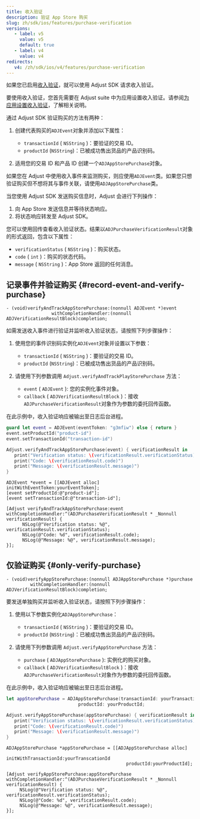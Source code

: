 ```yaml
---
title: 收入验证
description: 验证 App Store 购买
slug: zh/sdk/ios/features/purchase-verification
versions:
   - label: v5
     value: v5
     default: true
   - label: v4
     value: v4
redirects:
   v4: /zh/sdk/ios/v4/features/purchase-verification
---
```


如果您已启用[收入验证](https://help.adjust.com/zh/article/purchase-verification)，就可以使用 Adjust SDK 请求收入验证。

<Callout type="important">

要使用收入验证，您首先需要在 Adjust suite 中为应用设置收入验证。请参阅[为应用设置收入验证](https://help.adjust.com/zh/article/set-up-purchase-verification-for-your-app)，了解相关说明。

</Callout>

通过 Adjust SDK 验证购买的方法有两种：

1. 创建代表购买的`ADJEvent`对象并添加以下属性：

   - `transactionId` \( `NSString` \)：要验证的交易 ID。
   - `productId` \(`NSString`\)：已被成功售出货品的产品识别码。

2. 适用您的交易 ID 和产品 ID 创建一个`ADJAppStorePurchase`对象。

<Callout type="tip">

如果您在 Adjust 中使用收入事件来监测购买，则应使用`ADJEvent`类。如果您只想验证购买但不想将其与事件关联，请使用`ADJAppStorePurchase`类。

</Callout>

当您使用 Adjust SDK 发送购买信息时，Adjust 会进行下列操作：

1. 向 App Store 发送信息并等待状态响应。
2. 将状态响应转发至 Adjust SDK。

您可以使用回传查看收入验证状态。结果以`ADJPurchaseVerificationResult`对象的形式返回，包含以下属性：

- `verificationStatus` \( `NSString` \)：购买状态。
- `code` \( `int` \)：购买的状态代码。
- `message` \( `NSString` \)：App Store 返回的任何消息。

## 记录事件并验证购买 {#record-event-and-verify-purchase}

<CodeBlock title="方法签名">

```objc
- (void)verifyAndTrackAppStorePurchase:(nonnull ADJEvent *)event
                 withCompletionHandler:(nonnull ADJVerificationResultBlock)completion;
```

</CodeBlock>

如需发送收入事件进行验证并监听收入验证状态，请按照下列步骤操作：

1. 使用您的事件识别码实例化`ADJEvent`对象并设置以下参数：

   - `transactionId` \( `NSString` \)：要验证的交易 ID。
   - `productId` \(`NSString`\)：已被成功售出货品的产品识别码。

2. 请使用下列参数调用 `Adjust.verifyAndTrackPlayStorePurchase` 方法：
   - `event` \( `ADJEvent` \): 您的实例化事件对象。
   - `callback` \( `ADJVerificationResultBlock` \)：接收`ADJPurchaseVerificationResult`对象作为参数的委托回传函数。

在此示例中，收入验证响应被输出至日志后台进程。

<Tabs>
<Tab title="Swift" sync="swift">

```swift
guard let event = ADJEvent(eventToken: "g3mfiw") else { return }
event.setProductId("product-id")
event.setTransactionId("transaction-id")

Adjust.verifyAndTrackAppStorePurchase(event) { verificationResult in
   print("Verification status: \(verificationResult.verificationStatus)")
   print("Code: \(verificationResult.code)")
   print("Message: \(verificationResult.message)")
}
```

</Tab>
<Tab title="Objective-C" sync="objc">

```objc
ADJEvent *event = [[ADJEvent alloc] initWithEventToken:yourEventToken];
[event setProductId:@"product-id"];
[event setTransactionId:@"transaction-id"];

[Adjust verifyAndTrackAppStorePurchase:event withCompletionHandler:^(ADJPurchaseVerificationResult * _Nonnull verificationResult) {
      NSLog(@"Verification status: %@", verificationResult.verificationStatus);
      NSLog(@"Code: %d", verificationResult.code);
      NSLog(@"Message: %@", verificationResult.message);
}];
```

</Tab>
</Tabs>

## 仅验证购买 {#only-verify-purchase}

<CodeBlock title="方法签名">

```objc
- (void)verifyAppStorePurchase:(nonnull ADJAppStorePurchase *)purchase
         withCompletionHandler:(nonnull ADJVerificationResultBlock)completion;
```

</CodeBlock>

要发送单独购买并监听收入验证状态，请按照下列步骤操作：

1. 使用以下参数实例化`ADJAppStorePurchase`：

   - `transactionId` \( `NSString` \)：要验证的交易 ID。
   - `productId` \(`NSString`\)：已被成功售出货品的产品识别码。

2. 请使用下列参数调用 `Adjust.verifyAppStorePurchase` 方法：
   - `purchase` \( `ADJAppStorePurchase` \): 实例化的购买对象。
   - `callback` \( `ADJVerificationResultBlock` \)：接收`ADJPurchaseVerificationResult`对象作为参数的委托回传函数。

在此示例中，收入验证响应被输出至日志后台进程。

<Tabs>
<Tab title="Swift" sync="swift">

```swift
let appStorePurchase = ADJAppStorePurchase(transactionId: yourTransactionId,
                           productId: yourProductId;

Adjust.verifyAppStorePurchase(appStorePurchase) { verificationResult in
   print("Verification status: \(verificationResult.verificationStatus)")
   print("Code: \(verificationResult.code)")
   print("Message: \(verificationResult.message)")
}
```

</Tab>
<Tab title="Objective-C" sync="objc">

```objc
ADJAppStorePurchase *appStorePurchase = [[ADJAppStorePurchase alloc]
                                             initWithTransactionId:yourTranscationId
                                             productId:yourProductId];

[Adjust verifyAppStorePurchase:appStorePurchase withCompletionHandler:^(ADJPurchaseVerificationResult * _Nonnull verificationResult) {
     NSLog(@"Verification status: %@", verificationResult.verificationStatus);
     NSLog(@"Code: %d", verificationResult.code);
     NSLog(@"Message: %@", verificationResult.message);
}];
```

</Tab>
</Tabs>
